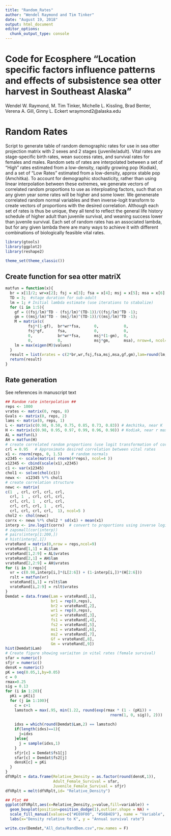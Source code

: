 ```yaml
---
title: "Random_Rates"
author: "Wendel Raymond and Tim Tinker"
date: "August 19, 2018"
output: html_document
editor_options: 
  chunk_output_type: console
---
```

# Code for Ecosphere "Location specific factors influence patterns and effects of subsistence sea otter harvest in Southeast Alaska"
Wendel W. Raymond, M. Tim Tinker, Michelle L. Kissling, Brad Benter, Verena A. Gill, Ginny L. Eckert
wraymond2@alaska.edu

# Random Rates
Script to generate table of random demographic rates for use in sea otter projection matrix with 2 sexes and 2 stages (juvenile/adult). Vital rates are stage-specific birth rates, wean success rates, and survival rates for females and males. Random sets of rates are interpolated between a set of "High" rates estimated from a low-density, rapidly growing pop (Kodiak), and a set of "Low Rates" estimated from a low-density, approx stable pop (Amchitka). To account for demographic stochasticity, rather than using linear interpolation between these extremes, we generate vectors of correlated random proportions to use as interploating factors, such that on any given year some rates will be higher and some lower. We genenerate correlated random normal variables and then inverse-logit transform to create vectors of proportions with the desired correlation. Although each set of rates is thus be unique, they all tend to reflect the general life history schedule of higher adult than juvenile survival, and weaning success lower than juvenile survival. Each set of random rates has an associated lambda, but for any given lambda there are many ways to achieve it with different combinations of biologically feasible vital rates.

```r
library(gtools)
library(ggplot2)
library(reshape2)

theme_set(theme_classic())
```

## Create function for sea otter matriX 
```r
matfun = function(x){
  br = x[1]/2; wr=x[2]; fsj = x[3]; fsa = x[4]; msj = x[5]; msa = x[6]
  TD = 3;  #stage duration for sub-adult
  lm = 1; # Initial lambda estimate (use iterations to stabalize)
  for (i in 1:5){
    gf = ((fsj/lm)^TD - (fsj/lm)^(TD-1))/((fsj/lm)^TD -1);
    gm = ((msj/lm)^TD - (msj/lm)^(TD-1))/((msj/lm)^TD -1);
    M = matrix(c(
          fsj*(1-gf),  br*wr*fsa,      0,           0,    
          fsj*gf,      fsa,            0,           0,
          0,           br*wr*fsa,      msj*(1-gm),  0,
          0,           0,              msj*gm,      msa), nrow=4, ncol=4, byrow = T)
    lm = max(eigen(M)$values)
  }
  result = list(vrates = c(2*br,wr,fsj,fsa,msj,msa,gf,gm),lam=round(lm,2))
  return(result)
}
```

## Rate generation
See references in manuscript text
```r
## Random rate interpolation ##
reps <- 1000
vrates <- matrix(0, reps, 8)
Gvals <- matrix(0, reps, 2)
lams <- matrix(0, reps, 1)
L <- matrix(c(0.98, 0.50, 0.75, 0.85, 0.73, 0.83)) # Amchitka, near K
H <- matrix(c(0.98, 0.95, 0.97, 0.99, 0.96, 0.98)) # Kodiak, near r max
AL = matfun(L)
AH = matfun(H)
# create correlated random proportions (use logit transformation of correlated random normals)
crl = 0.95   # Approximate desired correlation between vital rates 
x1 <- rnorm(reps, 0, 1.5)    # random normals
x2345 <- scale(matrix( rnorm(4*reps), ncol=4 ))
x12345 <- cbind(scale(x1),x2345)
c1 <- var(x12345)
chol1 <- solve(chol(c1))
newx <-  x12345 %*% chol1 
# create correlation structure
newc <- matrix( 
c(1  , crl, crl, crl, crl, 
  crl, 1  , crl, crl, crl,
  crl, crl, 1  , crl, crl,
  crl, crl, crl, 1  , crl,
  crl, crl, crl, crl,  1), ncol=5 )
chol2 <- chol(newc)
corrx <- newx %*% chol2 * sd(x1) + mean(x1)
interp <- inv.logit(corrx)  # convert to proportions using inverse logit
# zapsmall(cor(interp))
# pairs(interp[1:200,])
# hist(interp[,1])
vrateRand = matrix(0,nrow = reps,ncol=9) 
vrateRand[1,1] = AL$lam 
vrateRand[1,2:9] = AL$vrates 
vrateRand[2,1] = AH$lam 
vrateRand[2,2:9] = AH$vrates 
for (i in 3:reps){
  vr = c(0.98,interp[i,]*(L[2:6]) + (1-interp[i,])*(H[2:6]))
  rslt = matfun(vr)
  vrateRand[i,1] = rslt$lam 
  vrateRand[i,2:9] = rslt$vrates 
}
Demdat = data.frame(Lam = vrateRand[,1],
                    br1 = rep(0,reps),
                    br2 = vrateRand[,2],
                    wr1 = rep(0,reps),
                    wr2 = vrateRand[,3],
                    fs1 = vrateRand[,4],
                    fs2 = vrateRand[,5],
                    ms1 = vrateRand[,6],
                    ms2 = vrateRand[,7],
                    Gf = vrateRand[,8],
                    Gm = vrateRand[,9])
hist(Demdat$Lam)
# Create figure showing variaiton in vital rates (female survival)
sfar = numeric()
sfjr = numeric()
densK = numeric()
pK = seq(0.05,1,by=0.05)
c = 0
rmax=0.25
sig = 0.13
for (i in 1:20){
  pKi = pK[i]
  for (j in 1:100){
    c = c+1
    lamstoch = max(.95, min(1.22, round(exp(rmax * (1 - (pKi)) +
                                              rnorm(1, 0, sig)), 2)))
    
    idxs = which(round(Demdat$Lam,2) == lamstoch)
    if(length(idxs)==1){
      j=idxs
    }else{
      j = sample(idxs,1)
    }
    sfjr[c] = Demdat$fs1[j] 
    sfar[c] = Demdat$fs2[j] 
    densK[c] = pKi
  }
}
dfVRplt = data.frame(Relative_Density = as.factor(round(densK,1)),
                     Adult_Female_Survival = sfar,
                     Juvenile_Female_Survival = sfjr)
dfVRplt = melt(dfVRplt,id= "Relative_Density")

## Plot ##
ggplot(dfVRplt,aes(x=Relative_Density,y=value,fill=variable)) +
  geom_boxplot(position=position_dodge(1),outlier.shape = NA) +
  scale_fill_manual(values=c("#E69F00", "#56B4E9"), name = "Variable", labels  = c ("Adult female survival", "Juvenile female survival")) +
  labs(x="Density relative to K", y = "Annual survival rate")

write.csv(Demdat,"All_data/RandDem.csv",row.names = F)
```

